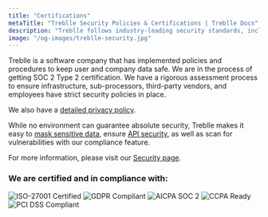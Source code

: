 ```yaml
---
title: "Certifications"
metaTitle: "Treblle Security Policies & Certifications | Treblle Docs"
description: "Treblle follows industry-leading security standards, including SOC 2, ISO 27001, GDPR, and PCI DSS compliance. Learn more about our commitment to API security and data protection."
image: "/og-images/treblle-security.jpg"
---
```




Treblle is a software company that has implemented policies and procedures to keep user and company data safe. We are in the process of getting SOC 2 Type 2 certification. We have a rigorous assessment process to ensure infrastructure, sub-processors, third-party vendors, and employees have strict security policies in place.

We also have a [detailed privacy policy](https://treblle.com/privacy-policy).

While no environment can guarantee absolute security, Treblle makes it easy to [mask sensitive data](/security/masking/), ensure [API security](/treblle/api-security/), as well as scan for vulnerabilities with our compliance feature.

For more information, please visit our [Security page](https://treblle.com/security).

### We are certified and in compliance with:

<CardGrid>
  <Card>
    <Image
      src={iso}
      width={iso.width / 2}
      densities={[1.5, 2]}
      alt="ISO-27001 Certified"
      class="object-cover"
    />
  </Card>
  <Card>
    <Image
      src={gdpr}
      width={gdpr.width / 2}
      densities={[1.5, 2]}
      alt="GDPR Compliant"
      class="object-cover"
    />
  </Card>
  <Card>
    <Image
      src={soc2}
      width={soc2.width / 2}
      densities={[1.5, 2]}
      alt="AICPA SOC 2"
      class="object-cover"
    />
  </Card>
  <Card>
    <Image
      src={ccpa}
      width={ccpa.width / 2}
      densities={[1.5, 2]}
      alt="CCPA Ready"
      class="object-cover"
    />
  </Card>
  <Card>
    <Image
      src={pci}
      width={pci.width / 2}
      densities={[1.5, 2]}
      alt="PCI DSS Compliant"
      class="object-cover"
    />
  </Card>
</CardGrid>
